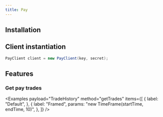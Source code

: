 ```yaml
---
title: Pay
---
```



<RepoBadges artifact="pay" />

## Installation

<ArtifactInstall repo="pay" />

## Client instantiation

```java
PayClient client = new PayClient(key, secret);
```

## Features

### Get pay trades

<Examples
    payload="TradeHistory"
    method="getTrades"
    items={[
        {
            label: "Default",
        },
        {
            label: "Framed",
            params: "new TimeFrame(startTime, endTime, 10)",
        },
    ]}
/>

